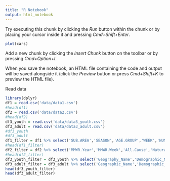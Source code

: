 ```yaml
---
title: "R Notebook"
output: html_notebook
---
```


Try executing this chunk by clicking the *Run* button within the chunk or by placing your cursor inside it and pressing *Cmd+Shift+Enter*. 

```r
plot(cars)
```

Add a new chunk by clicking the *Insert Chunk* button on the toolbar or by pressing *Cmd+Option+I*.

When you save the notebook, an HTML file containing the code and output will be saved alongside it (click the *Preview* button or press *Cmd+Shift+K* to preview the HTML file). 

Read data
```r
library(dplyr)
df1 = read.csv('data/data1.csv')
#head(df1)
df2 = read.csv('data/data2.csv')
#head(df2)
df3_youth = read.csv('data/data3_youth.csv')
df3_adult = read.csv('data/data3_adult.csv')
#df3_youth
#df3_adult
df1_filter = df1 %>% select('SUB.AREA','SEASON','AGE.GROUP','WEEK','NUM.INFLUENZA.DEATHS','NUM.PNEUMONIA.DEATHS','NUM.COVID.19.DEATHS','TOTAL.DEATHS')
#head(df1_filter)
df2_filter = df2 %>% select('MMWR.Year','MMWR.Week','All.Cause','Natural.Cause','Septicemia..A40.A41.','Malignant.neoplasms..C00.C97.','Diabetes.mellitus..E10.E14.','Alzheimer.disease..G30.','Influenza.and.pneumonia..J09.J18.','Chronic.lower.respiratory.diseases..J40.J47.','Other.diseases.of.respiratory.system..J00.J06.J30.J39.J67.J70.J98.','Nephritis..nephrotic.syndrome.and.nephrosis..N00.N07.N17.N19.N25.N27.','Symptoms..signs.and.abnormal.clinical.and.laboratory.findings..not.elsewhere.classified..R00.R99.','Diseases.of.heart..I00.I09.I11.I13.I20.I51.','Cerebrovascular.diseases..I60.I69.','COVID.19..U071..Multiple.Cause.of.Death.','COVID.19..U071..Underlying.Cause.of.Death.')
#head(df2_filter)
df3_youth_filter = df3_youth %>% select('Geography_Name','Demographic_Name','Month_Week','n_unweighted','n_weighted','Influenza_Season','Legend_Label') %>% filter(Geography_Name !='National')
df3_adult_filter = df3_adult %>% select('Geographic_Name','Demographic_Name','Month_Week','n_unweighted','Influenza_Season','Legend') %>% filter(Geographic_Name !='National')
head(df3_youth_filter)
head(df3_adult_filter)
```

